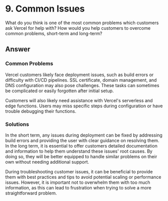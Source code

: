 # 9. Common Issues

What do you think is one of the most common problems which customers ask Vercel for help with? How would you help customers to overcome common problems, short-term and long-term?

## Answer

### Common Problems

Vercel customers likely face deployment issues, such as build errors or difficulty with CI/CD pipelines. SSL certificate, domain management, and DNS configuration may also pose challenges. These tasks can sometimes be complicated or easily forgotten after initial setup.

Customers will also likely need assistance with Vercel's serverless and edge functions. Users may miss specific steps during configuration or have trouble debugging their functions.

### Solutions

In the short term, any issues during deployment can be fixed by addressing build errors and providing the user with clear guidance on resolving them. In the long term, it is essential to offer customers detailed documentation and information to help them understand these issues' root causes. By doing so, they will be better equipped to handle similar problems on their own without needing additional support.

During troubleshooting customer issues, it can be beneficial to provide them with best practices and tips to avoid potential scaling or performance issues. However, it is important not to overwhelm them with too much information, as this can lead to frustration when trying to solve a more straightforward problem.

